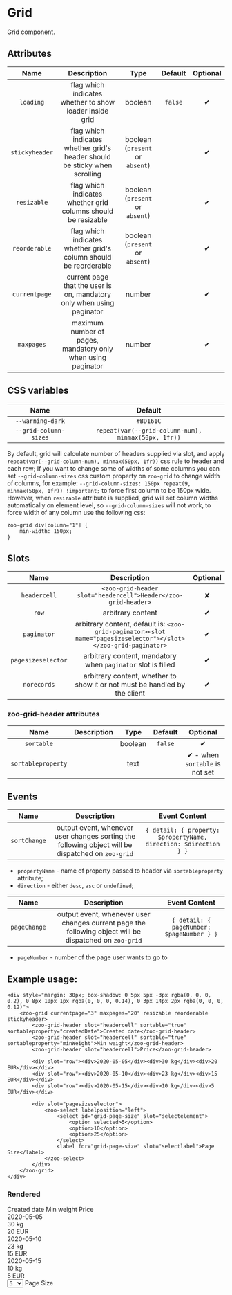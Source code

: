 # Grid

Grid component.

## Attributes
|   **Name**    |           **Description**                                                      | **Type** | **Default** | **Optional** |
| :-----------: | :-----------------------------------------------------------------------------:|:--------:|:-----------:|:-----------:|
| `loading`     | flag which indicates whether to show loader inside grid                        | boolean  |   `false`   |   ✔
| `stickyheader`| flag which indicates whether grid's header should be sticky when scrolling     | boolean (`present` or `absent`)  | |   ✔
| `resizable`   | flag which indicates whether grid columns should be resizable                  | boolean (`present` or `absent`)  | |   ✔
| `reorderable` | flag which indicates whether grid's column should be reorderable               | boolean (`present` or `absent`)  | |   ✔
| `currentpage` | current page that the user is on, mandatory only when using paginator          | number   |             |   ✔
| `maxpages`    | maximum number of pages, mandatory only when using paginator                   | number   |             |   ✔


## CSS variables
|        **Name**        |                        **Default**                       |
| :--------------------: |:--------------------------------------------------------:|
| `--warning-dark`       |    `#BD161C`  										    |
| `--grid-column-sizes`  |    `repeat(var(--grid-column-num), minmax(50px, 1fr))`   |

By default, grid will calculate number of headers supplied via slot, and apply `repeat(var(--grid-column-num), minmax(50px, 1fr))` css rule to header and each row; If you want to change some of widths of some columns you can set `--grid-column-sizes` css custom property on `zoo-grid` to change width of columns, for example: `--grid-column-sizes: 150px repeat(9, minmax(50px, 1fr)) !important;` to force first column to be 150px wide.      
However, when `resizable` attribute is supplied, grid will set column widths automatically on element level, so `--grid-column-sizes` will not work, to force width of any column use the following css:
```
zoo-grid div[column="1"] {
	min-width: 150px;
}
```

## Slots
|      **Name**     |           **Description**          | **Optional** | 
| :---------------: | :---------------------------------:|:-----------:|
| `headercell`      | `<zoo-grid-header slot="headercell">Header</zoo-grid-header>`| ✘
| `row`             | arbitrary content | ✔
| `paginator`       | arbitrary content, default is: `<zoo-grid-paginator><slot name="pagesizeselector"></slot></zoo-grid-paginator>` | ✔
| `pagesizeselector`| arbitrary content, mandatory when `paginator` slot is filled | ✔
| `norecords`       | arbitrary content, whether to show it or not must be handled by the client | ✔

### zoo-grid-header attributes
|       **Name**     |           **Description**                      | **Type** | **Default** | **Optional** |
| :----------------: | :---------------------------------------------:|:--------:|:-----------:|:-----------:|
| `sortable`         |                                                | boolean  |   `false`   |   ✔
| `sortableproperty` |                                                | text     |             |   ✔ - when `sortable` is not set

## Events

|       **Name**     |           **Description**                      | **Event Content** | 
| :----------------: | :---------------------------------------------:|:-----------------:|
| `sortChange`       |  output event, whenever user changes sorting the following object will be dispatched on `zoo-grid` | `{ detail: { property: $propertyName, direction: $direction } }`
- `propertyName` - name of property passed to header via `sortableproperty` attribute;      
- `direction` - either `desc`, `asc` or `undefined`; 

|       **Name**     |           **Description**                      | **Event Content** | 
| :----------------: | :---------------------------------------------:|:-----------------:|
| `pageChange`       |  output event, whenever user changes current page the following object will be dispatched on `zoo-grid` | `{ detail: { pageNumber: $pageNumber } }`
- `pageNumber` - number of the page user wants to go to

## Example usage:
	<div style="margin: 30px; box-shadow: 0 5px 5px -3px rgba(0, 0, 0, 0.2), 0 8px 10px 1px rgba(0, 0, 0, 0.14), 0 3px 14px 2px rgba(0, 0, 0, 0.12)">
		<zoo-grid currentpage="3" maxpages="20" resizable reorderable stickyheader>
			<zoo-grid-header slot="headercell" sortable="true" sortableproperty="createdDate">Created date</zoo-grid-header>
			<zoo-grid-header slot="headercell" sortable="true" sortableproperty="minWeight">Min weight</zoo-grid-header>
			<zoo-grid-header slot="headercell">Price</zoo-grid-header>

			<div slot="row"><div>2020-05-05</div><div>30 kg</div><div>20 EUR</div></div>
			<div slot="row"><div>2020-05-10</div><div>23 kg</div><div>15 EUR</div></div>
			<div slot="row"><div>2020-05-15</div><div>10 kg</div><div>5 EUR</div></div>

			<div slot="pagesizeselector">
				<zoo-select labelposition="left">
					<select id="grid-page-size" slot="selectelement">
						<option selected>5</option>
						<option>10</option>
						<option>25</option>
					</select>
					<label for="grid-page-size" slot="selectlabel">Page Size</label>
				</zoo-select>
			</div>
		</zoo-grid>
	</div>
### Rendered
<div style={{margin: '30px', boxShadow: '0 5px 5px -3px rgba(0, 0, 0, 0.2), 0 8px 10px 1px rgba(0, 0, 0, 0.14), 0 3px 14px 2px rgba(0, 0, 0, 0.12)'}}>
<zoo-grid currentpage="3" maxpages="20" resizable reorderable stickyheader>
<zoo-grid-header slot="headercell" sortable="true" sortableproperty="createdDate">Created date</zoo-grid-header>
<zoo-grid-header slot="headercell" sortable="true" sortableproperty="minWeight">Min weight</zoo-grid-header>
<zoo-grid-header slot="headercell">Price</zoo-grid-header>

<div slot="row">
	<div>2020-05-05</div><div>30 kg</div><div>20 EUR</div>
</div>
<div slot="row">
	<div>2020-05-10</div><div>23 kg</div><div>15 EUR</div>
</div>
<div slot="row">
	<div>2020-05-15</div><div>10 kg</div><div>5 EUR</div>
</div>

<div slot="pagesizeselector">
	<zoo-select labelposition="left">
		<select id="grid-page-size" slot="selectelement">
			<option selected>5</option>
			<option>10</option>
			<option>25</option>
		</select>
		<label for="grid-page-size" slot="selectlabel">Page Size</label>
	</zoo-select>
</div>
</zoo-grid>
</div>